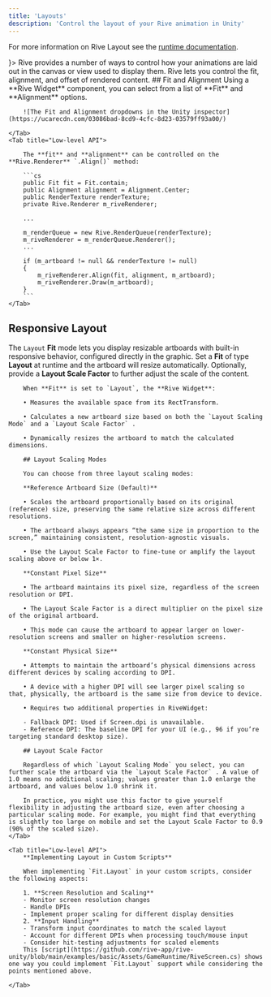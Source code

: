 ```yaml
---
title: 'Layouts'
description: 'Control the layout of your Rive animation in Unity'
---
```


For more information on Rive Layout see the [runtime documentation](/runtimes/layout).

<CardGroup col="auto">
  <Card title="Layout" href="/runtimes/layout" icon={<svg xmlns="http://www.w3.org/2000/svg" height="100%" fill="none" viewBox="0 0 16 16" class="size-4 text-gray-500/80 dark:text-gray-400" aria-hidden="true"><path fill="currentColor" fill-rule="evenodd" d="M8.036 1v4.178c0 1.034.839 1.873 1.873 1.873h4.003v6.178a1.77 1.77 0 0 1-1.77 1.77H3.858a1.77 1.77 0 0 1-1.771-1.77V2.771A1.77 1.77 0 0 1 3.857 1zm1.25.145v4.033c0 .345.279.624.623.624h3.889a1.8 1.8 0 0 0-.377-.597L11.618 3.32 9.842 1.525a1.8 1.8 0 0 0-.557-.38" clip-rule="evenodd"></path></svg>}>
    Rive provides a number of ways to control how your animations are laid out in the canvas or view used to display them. Rive lets you control the fit, alignment, and offset of rendered content.
  </Card>
</CardGroup>
## Fit and Alignment

<Tabs>
    <Tab title="Components">
        Using a **Rive Widget** component, you can select from a list of **Fit** and **Alignment** options.

        ![The Fit and Alignment dropdowns in the Unity inspector](https://ucarecdn.com/03086bad-8cd9-4cfc-8d23-03579ff93a00/)

    </Tab>
    <Tab title="Low-level API">

        The **fit** and **alignment** can be controlled on the **Rive.Renderer** `.Align()` method:

        ```cs
        public Fit fit = Fit.contain;
        public Alignment alignment = Alignment.Center;
        public RenderTexture renderTexture;
        private Rive.Renderer m_riveRenderer;

        ...

        m_renderQueue = new Rive.RenderQueue(renderTexture);
        m_riveRenderer = m_renderQueue.Renderer();
        ...

        if (m_artboard != null && renderTexture != null)
        {
            m_riveRenderer.Align(fit, alignment, m_artboard);
            m_riveRenderer.Draw(m_artboard);
        }
        ```
    </Tab>
</Tabs>


## Responsive Layout 

The `Layout` **Fit** mode lets you display resizable artboards with built-in responsive behavior, configured directly in the graphic. Set a **Fit** of type **Layout** at runtime and the artboard will resize automatically. Optionally, provide a **Layout Scale Factor** to further adjust the scale of the content.

<Tabs>
    <Tab title="Components">

        When **Fit** is set to `Layout`, the **Rive Widget**:

        • Measures the available space from its RectTransform.

        • Calculates a new artboard size based on both the `Layout Scaling Mode` and a `Layout Scale Factor` .

        • Dynamically resizes the artboard to match the calculated dimensions.

        ## Layout Scaling Modes 

        You can choose from three layout scaling modes:

        **Reference Artboard Size (Default)**

        • Scales the artboard proportionally based on its original (reference) size, preserving the same relative size across different resolutions.

        • The artboard always appears “the same size in proportion to the screen,” maintaining consistent, resolution-agnostic visuals.

        • Use the Layout Scale Factor to fine-tune or amplify the layout scaling above or below 1×.

        **Constant Pixel Size**

        • The artboard maintains its pixel size, regardless of the screen resolution or DPI.

        • The Layout Scale Factor is a direct multiplier on the pixel size of the original artboard.

        • This mode can cause the artboard to appear larger on lower-resolution screens and smaller on higher-resolution screens.

        **Constant Physical Size**

        • Attempts to maintain the artboard’s physical dimensions across different devices by scaling according to DPI.

        • A device with a higher DPI will see larger pixel scaling so that, physically, the artboard is the same size from device to device.

        • Requires two additional properties in RiveWidget:

        - Fallback DPI: Used if Screen.dpi is unavailable.
        - Reference DPI: The baseline DPI for your UI (e.g., 96 if you’re targeting standard desktop size).

        ## Layout Scale Factor

        Regardless of which `Layout Scaling Mode` you select, you can further scale the artboard via the `Layout Scale Factor` . A value of 1.0 means no additional scaling; values greater than 1.0 enlarge the artboard, and values below 1.0 shrink it.

        In practice, you might use this factor to give yourself flexibility in adjusting the artboard size, even after choosing a particular scaling mode. For example, you might find that everything is slightly too large on mobile and set the Layout Scale Factor to 0.9 (90% of the scaled size).
    </Tab>

    <Tab title="Low-level API">
        **Implementing Layout in Custom Scripts** 

        When implementing `Fit.Layout` in your custom scripts, consider the following aspects:

        1. **Screen Resolution and Scaling**
        - Monitor screen resolution changes
        - Handle DPIs
        - Implement proper scaling for different display densities
        2. **Input Handling**
        - Transform input coordinates to match the scaled layout
        - Account for different DPIs when processing touch/mouse input
        - Consider hit-testing adjustments for scaled elements
        This [script](https://github.com/rive-app/rive-unity/blob/main/examples/basic/Assets/GameRuntime/RiveScreen.cs) shows one way you could implement `Fit.Layout` support while considering the points mentioned above.

    </Tab>
</Tabs>
